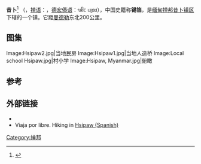 {{Infobox settlement
|native_name = {{my|သီပေါမြို့}}
|official_name = 昔卜
|other_name = 西博
|pushpin_label_position = bottom
|pushpin_map = Burma
|pushpin_map_caption = 位于缅甸的位置
|pushpin_mapsize = 200
|image_skyline = Hsipawcountry.jpg
|imagesize = 
|image_caption = 
|image_map = 
|map_caption = 
|subdivision_type = 国
|subdivision_name = [[缅甸|缅甸]]
|subdivision_type1 = 邦
|subdivision_name1 = [[掸邦|掸邦]]
|unit_pref = Imperial
|area_total_km2 = 
|population = 
|population_as_of = 2005
|population_blank1_title = 民族
|population_blank2 = [[佛教|佛教]]
|population_blank2_title = 宗教
|population_density_km2 = auto
|coordinates_display = inline,title
|coordinates_region = MM
|latNS = N
|latd = 22
|latm = 37
|lats = 
|leader_title = Mayor
|longEW = E
|longd = 97
|longm = 17
|longs = 
|elevation_ft = 
|elevation_m = 
|timezone = [[缅甸标准时间|MST]]
|utc_offset = +6.30
|website =
}}

'''昔卜'''<ref> {{Cite book | author = 周定国 | title = 世界地名翻译大辞典 | location =  | publisher = 中国对外翻译出版公司 | date = 2008-01-01 | pages =  | ISBN = 9787500107538 | accessdate = 2015-02-13 | url =  | language = 中文 | quote =  }} </ref>
（{{lang-my|သီပေါ}}，[[掸语|掸语]]：{{lang|my|သီႇပေႃႉ}}，[[德宏傣语|德宏傣语]]：ᥔᥤᥴ ᥙᥨᥝᥳ），中国史籍称'''锡箔'''，是[[缅甸|缅甸]][[掸邦|掸邦]][[昔卜镇区|昔卜镇区]]下辖的一个镇。它距[[曼德勒|曼德勒]]东北200公里。

==图集==
<gallery>
Image:Hsipaw2.jpg|当地民房
Image:Hsipaw1.jpg|当地人造桥
Image:Local school Hsipaw.jpg|村小学
Image:Hsipaw, Myanmar.jpg|俯瞰
</gallery>

==参考==
{{refs}}

==外部链接==
*{{Cite EB1911 |first=James George |last=Scott |wstitle=Thibaw |volume=26 |pages=846–847}}
*Viaja por libre. Hiking in [https://web.archive.org/web/20150322044447/http://www.viajaporlibre.com/blog/myanmar-senderismo-en-hsipaw/ Hsipaw (Spanish)]

{{myanmar-geo-stub}}
{{掸邦行政区划}}

[[Category:掸邦|Category:掸邦]]